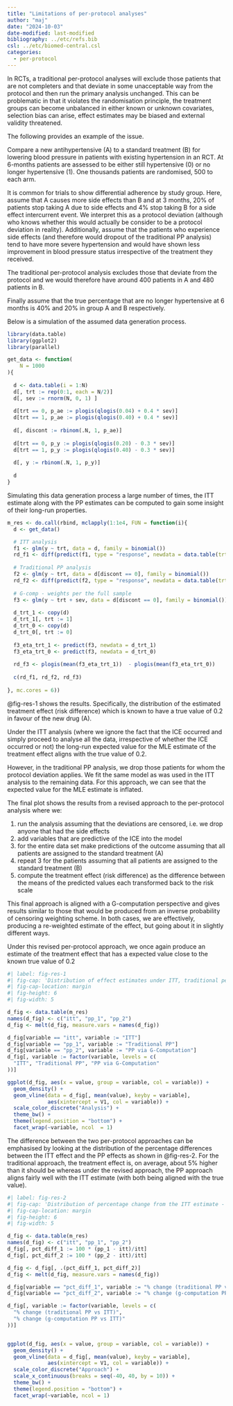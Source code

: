 ```yaml
---
title: "Limitations of per-protocol analyses"
author: "maj"
date: "2024-10-03"
date-modified: last-modified
bibliography: ../etc/refs.bib
csl: ../etc/biomed-central.csl
categories:
  - per-protocol
---
```


In RCTs, a traditional per-protocol analyses will exclude those patients that are not completers and that deviate in some unacceptable way from the protocol and then run the primary analysis unchanged.
This can be problematic in that it violates the randomisation principle, the treatment groups can become unbalanced in either known or unknown covariates, selection bias can arise, effect estimates may be biased and external validity threatened.

The following provides an example of the issue.

Compare a new antihypertensive (A) to a standard treatment (B) for lowering blood pressure in patients with existing hypertension in an RCT.
At 6-months patients are assessed to be either still hypertensive (0) or no longer hypertensive (1).
One thousands patients are randomised, 500 to each arm.

It is common for trials to show differential adherence by study group.
Here, assume that A causes more side effects than B and at 3 months, 20% of patients stop taking A due to side effects and 4% stop taking B for a side effect intercurrent event.
We interpret this as a protocol deviation (although who knows whether this would actually be consider to be a protocol deviation in reality).
Additionally, assume that the patients who experience side effects (and therefore would dropout of the traditional PP analysis) tend to have more severe hypertension and would have shown less improvement in blood pressure status irrespective of the treatment they received.

The traditional per-protocol analysis excludes those that deviate from the protocol and we would therefore have around 400 patients in A and 480 patients in B.

Finally assume that the true percentage that are no longer hypertensive at 6 months is 40% and 20% in group A and B respectively.

Below is a simulation of the assumed data generation process.

```r
library(data.table)
library(ggplot2)
library(parallel)

get_data <- function(
    N = 1000
){
  
  d <- data.table(i = 1:N)
  d[, trt := rep(0:1, each = N/2)]
  d[, sev := rnorm(N, 0, 1) ]
  
  d[trt == 0, p_ae := plogis(qlogis(0.04) + 0.4 * sev)]
  d[trt == 1, p_ae := plogis(qlogis(0.40) + 0.4 * sev)]
  
  d[, discont := rbinom(.N, 1, p_ae)]
  
  d[trt == 0, p_y := plogis(qlogis(0.20) - 0.3 * sev)]
  d[trt == 1, p_y := plogis(qlogis(0.40) - 0.3 * sev)]
  
  d[, y := rbinom(.N, 1, p_y)]
  
  d
}
```

Simulating this data generation process a large number of times, the ITT estimate along with the PP estimates can be computed to gain some insight of their long-run properties.

```r
m_res <- do.call(rbind, mclapply(1:1e4, FUN = function(i){
  d <- get_data()

  # ITT analysis
  f1 <- glm(y ~ trt, data = d, family = binomial())
  rd_f1 <- diff(predict(f1, type = "response", newdata = data.table(trt = 0:1)))
  
  # Traditional PP analysis 
  f2 <- glm(y ~ trt, data = d[discont == 0], family = binomial()) 
  rd_f2 <- diff(predict(f2, type = "response", newdata = data.table(trt = 0:1)))
  
  # G-comp - weights per the full sample
  f3 <- glm(y ~ trt + sev, data = d[discont == 0], family = binomial()) 
  
  d_trt_1 <- copy(d)
  d_trt_1[, trt := 1]
  d_trt_0 <- copy(d)
  d_trt_0[, trt := 0]
  
  f3_eta_trt_1 <- predict(f3, newdata = d_trt_1)
  f3_eta_trt_0 <- predict(f3, newdata = d_trt_0)
  
  rd_f3 <- plogis(mean(f3_eta_trt_1))  - plogis(mean(f3_eta_trt_0))
  
  c(rd_f1, rd_f2, rd_f3)
  
}, mc.cores = 6))
```

@fig-res-1 shows the results.
Specifically, the distribution of the estimated treatment effect (risk difference) which is known to have a true value of 0.2 in favour of the new drug (A).

Under the ITT analysis (where we ignore the fact that the ICE occurred and simply proceed to analyse all the data, irrespective of whether the ICE occurred or not) the long-run expected value for the MLE estimate of the treatment effect aligns with the true value of 0.2.

However, in the traditional PP analysis, we drop those patients for whom the protocol deviation applies.
We fit the same model as was used in the ITT analysis to the remaining data. 
For this approach, we can see that the expected value for the MLE estimate is inflated.

The final plot shows the results from a revised approach to the per-protocol analysis where we:

1. run the analysis assuming that the deviations are censored, i.e. we drop anyone that had the side effects
2. add variables that are predictive of the ICE into the model
3. for the entire data set make predictions of the outcome assuming that all patients are assigned to the standard treatment (A)
4. repeat 3 for the patients assuming that all patients are assigned to the standard treatment (B)
5. compute the treatment effect (risk difference) as the difference between the means of the predicted values each transformed back to the risk scale

This final approach is aligned with a G-computation perspective and gives results similar to those that would be produced from an inverse probability of censoring weighting scheme.
In both cases, we are effectively, producing a re-weighted estimate of the effect, but going about it in slightly different ways.

Under this revised per-protocol approach, we once again produce an estimate of the treatment effect that has a expected value close to the known true value of 0.2

```r
#| label: fig-res-1
#| fig-cap: 'Distribution of effect estimates under ITT, traditional per-protocol and g-computation under the present of ICE'
#| fig-cap-location: margin
#| fig-height: 6
#| fig-width: 5

d_fig <- data.table(m_res)
names(d_fig) <- c("itt", "pp_1", "pp_2")
d_fig <- melt(d_fig, measure.vars = names(d_fig))

d_fig[variable == "itt", variable := "ITT"]
d_fig[variable == "pp_1", variable := "Traditional PP"]
d_fig[variable == "pp_2", variable := "PP via G-Computation"]
d_fig[, variable := factor(variable, levels = c(
  "ITT", "Traditional PP", "PP via G-Computation"
))]

ggplot(d_fig, aes(x = value, group = variable, col = variable)) + 
  geom_density() +
  geom_vline(data = d_fig[, mean(value), keyby = variable], 
             aes(xintercept = V1, col = variable)) +
  scale_color_discrete("Analysis") +
  theme_bw() +
  theme(legend.position = "bottom") +
  facet_wrap(~variable, ncol  = 1)
```

The difference between the two per-protocol approaches can be emphasised by looking at the distribution of the percentage differences between the ITT effect and the PP effects as shown in @fig-res-2.
For the traditional approach, the treatment effect is, on average, about 5% higher than it should be whereas under the revised approach, the PP approach aligns fairly well with the ITT estimate (with both being aligned with the true value).

```r
#| label: fig-res-2
#| fig-cap: 'Distribution of percentage change from the ITT estimate - traditional per-protocol and g-computation'
#| fig-cap-location: margin
#| fig-height: 6
#| fig-width: 5

d_fig <- data.table(m_res)
names(d_fig) <- c("itt", "pp_1", "pp_2")
d_fig[, pct_diff_1 := 100 * (pp_1 - itt)/itt]
d_fig[, pct_diff_2 := 100 * (pp_2 - itt)/itt]

d_fig <- d_fig[, .(pct_diff_1, pct_diff_2)]
d_fig <- melt(d_fig, measure.vars = names(d_fig))

d_fig[variable == "pct_diff_1", variable := "% change (traditional PP vs ITT)"]
d_fig[variable == "pct_diff_2", variable := "% change (g-computation PP vs ITT)"]

d_fig[, variable := factor(variable, levels = c(
  "% change (traditional PP vs ITT)", 
  "% change (g-computation PP vs ITT)"
))]


ggplot(d_fig, aes(x = value, group = variable, col = variable)) + 
  geom_density() +
  geom_vline(data = d_fig[, mean(value), keyby = variable], 
             aes(xintercept = V1, col = variable)) +
  scale_color_discrete("Approach") +
  scale_x_continuous(breaks = seq(-40, 40, by = 10)) +
  theme_bw() +
  theme(legend.position = "bottom") +
  facet_wrap(~variable, ncol = 1)
```

